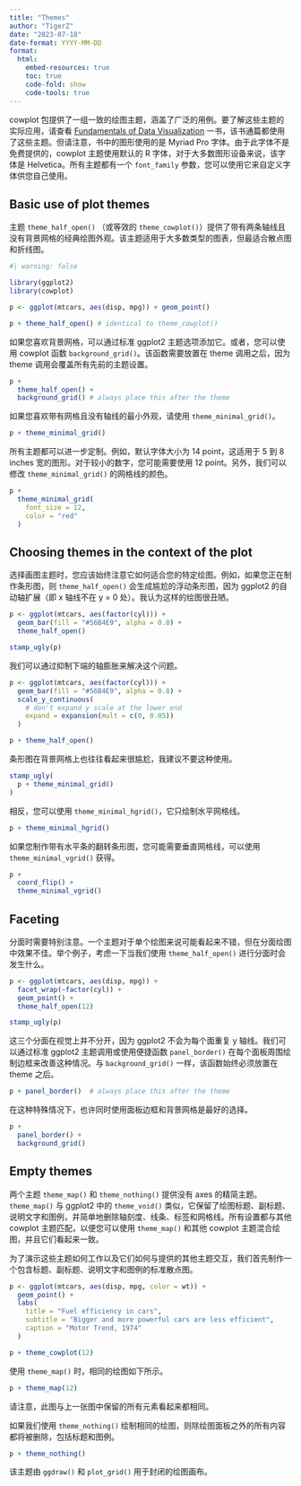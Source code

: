 ```yaml
---
title: "Themes"
author: "TigerZ"
date: "2023-07-18"
date-format: YYYY-MM-DD
format:
  html:
    embed-resources: true
    toc: true
    code-fold: show
    code-tools: true
---
```


cowplot 包提供了一组一致的绘图主题，涵盖了广泛的用例。要了解这些主题的实际应用，请查看 [Fundamentals of Data Visualization](https://serialmentor.com/dataviz) 一书，该书通篇都使用了这些主题。但请注意，书中的图形使用的是 Myriad Pro 字体。由于此字体不是免费提供的，cowplot 主题使用默认的 R 字体，对于大多数图形设备来说，该字体是 Helvetica。所有主题都有一个 `font_family` 参数，您可以使用它来自定义字体供您自己使用。



## Basic use of plot themes

主题 `theme_half_open()` （或等效的 `theme_cowplot()`）提供了带有两条轴线且没有背景网格的经典绘图外观。该主题适用于大多数类型的图表，但最适合散点图和折线图。

```r
#| warning: false

library(ggplot2)
library(cowplot)

p <- ggplot(mtcars, aes(disp, mpg)) + geom_point()

p + theme_half_open() # identical to theme_cowplot()
```

如果您喜欢背景网格，可以通过标准 ggplot2 主题选项添加它。或者，您可以使用 cowplot 函数 `background_grid()`。该函数需要放置在 theme 调用之后，因为 theme 调用会覆盖所有先前的主题设置。

```r
p +
  theme_half_open() +
  background_grid() # always place this after the theme
```

如果您喜欢带有网格且没有轴线的最小外观，请使用 `theme_minimal_grid()`。

```r
p + theme_minimal_grid()
```

所有主题都可以进一步定制。例如，默认字体大小为 14 point，这适用于 5 到 8 inches 宽的图形。对于较小的数字，您可能需要使用 12 point。另外，我们可以修改 `theme_minimal_grid()` 的网格线的颜色。

```r
p +
  theme_minimal_grid(
    font_size = 12,
    color = "red"
  )

```



## Choosing themes in the context of the plot

选择画图主题时，您应该始终注意它如何适合您的特定绘图。例如，如果您正在制作条形图，则 `theme_half_open()` 会生成尴尬的浮动条形图，因为 ggplot2 的自动轴扩展（即 x 轴线不在 y = 0 处）。我认为这样的绘图很丑陋。

```r
p <- ggplot(mtcars, aes(factor(cyl))) +
  geom_bar(fill = "#56B4E9", alpha = 0.8) +
  theme_half_open()

stamp_ugly(p)
```

我们可以通过抑制下端的轴膨胀来解决这个问题。

```r
p <- ggplot(mtcars, aes(factor(cyl))) +
  geom_bar(fill = "#56B4E9", alpha = 0.8) +
  scale_y_continuous(
    # don't expand y scale at the lower end
    expand = expansion(mult = c(0, 0.05))
  )

p + theme_half_open()
```

条形图在背景网格上也往往看起来很尴尬，我建议不要这种使用。

```r
stamp_ugly(
  p + theme_minimal_grid()
)
```

相反，您可以使用 `theme_minimal_hgrid()`，它只绘制水平网格线。

```r
p + theme_minimal_hgrid()
```

如果您制作带有水平条的翻转条形图，您可能需要垂直网格线，可以使用 `theme_minimal_vgrid()` 获得。

```r
p +
  coord_flip() +
  theme_minimal_vgrid()
```



## Faceting

分面时需要特别注意。一个主题对于单个绘图来说可能看起来不错，但在分面绘图中效果不佳。举个例子，考虑一下当我们使用 `theme_half_open()` 进行分面时会发生什么。

```r
p <- ggplot(mtcars, aes(disp, mpg)) +
  facet_wrap(~factor(cyl)) +
  geom_point() +
  theme_half_open(12)

stamp_ugly(p)
```

这三个分面在视觉上并不分开，因为 ggplot2 不会为每个面重复 y 轴线。我们可以通过标准 ggplot2 主题调用或使用便捷函数 `panel_border()` 在每个面板周围绘制边框来改善这种情况。与 `background_grid()` 一样，该函数始终必须放置在 theme 之后。

```r
p + panel_border()  # always place this after the theme
```

在这种特殊情况下，也许同时使用面板边框和背景网格是最好的选择。

```r
p + 
  panel_border() +
  background_grid()
```



## Empty themes

两个主题 `theme_map()` 和 `theme_nothing()` 提供没有 axes 的精简主题。`theme_map()` 与 ggplot2 中的 `theme_void()` 类似，它保留了绘图标题、副标题、说明文字和图例，并简单地删除轴刻度、线条、标签和网格线。所有设置都与其他 cowplot 主题匹配，以便您可以使用 `theme_map()` 和其他 cowplot 主题混合绘图，并且它们看起来一致。

为了演示这些主题如何工作以及它们如何与提供的其他主题交互，我们首先制作一个包含标题、副标题、说明文字和图例的标准散点图。

```r
p <- ggplot(mtcars, aes(disp, mpg, color = wt)) +
  geom_point() +
  labs(
    title = "Fuel efficiency in cars",
    subtitle = "Bigger and more powerful cars are less efficient",
    caption = "Motor Trend, 1974"
  )

p + theme_cowplot(12)
```

使用 `theme_map()` 时，相同的绘图如下所示。

```r
p + theme_map(12)
```

请注意，此图与上一张图中保留的所有元素看起来都相同。

如果我们使用 `theme_nothing()` 绘制相同的绘图，则除绘图面板之外的所有内容都将被删除，包括标题和图例。

```r
p + theme_nothing()
```

该主题由 `ggdraw()` 和 `plot_grid()` 用于封闭的绘图画布。










